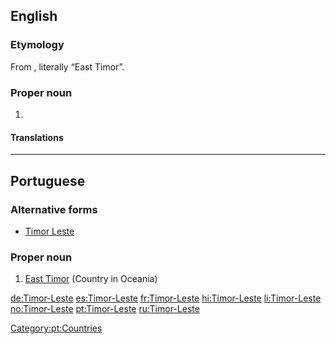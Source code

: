 ==English==
{{wikipedia}}

===Etymology===
From {{etyl|pt}} {{term|Timor-Leste|lang=pt}}, literally “East Timor”.

===Proper noun===
{{en-proper noun}}

# {{n-g|The official name of [[East Timor]].}}

====Translations====
{{trans-see|East Timor}}

----

==Portuguese==

===Alternative forms===
* [[Timor Leste]]

===Proper noun===
{{pt-proper noun|m}}

# [[East Timor]] (Country in Oceania)

[[Category:pt:Countries]]

[[de:Timor-Leste]]
[[es:Timor-Leste]]
[[fr:Timor-Leste]]
[[hi:Timor-Leste]]
[[li:Timor-Leste]]
[[no:Timor-Leste]]
[[pt:Timor-Leste]]
[[ru:Timor-Leste]]